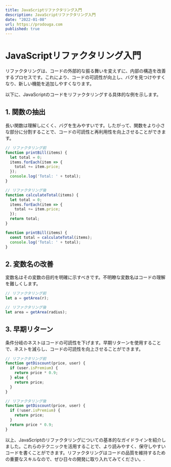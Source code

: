 ```yaml
---
title: JavaScriptリファクタリング入門
description: JavaScriptリファクタリング入門
date: "2022-01-08"
url: https://prodouga.com
published: true
---
```


# JavaScriptリファクタリング入門

リファクタリングは、コードの外部的な振る舞いを変えずに、内部の構造を改善するプロセスです。これにより、コードの可読性が向上し、バグを見つけやすくなり、新しい機能を追加しやすくなります。

以下に、JavaScriptのコードをリファクタリングする具体的な例を示します。

## 1. 関数の抽出

長い関数は理解しにくく、バグを生みやすいです。したがって、関数をより小さな部分に分割することで、コードの可読性と再利用性を向上させることができます。

```javascript
// リファクタリング前
function printBill(items) {
  let total = 0;
  items.forEach(item => {
    total += item.price;
  });
  console.log('Total: ' + total);
}

// リファクタリング後
function calculateTotal(items) {
  let total = 0;
  items.forEach(item => {
    total += item.price;
  });
  return total;
}

function printBill(items) {
  const total = calculateTotal(items);
  console.log('Total: ' + total);
}
```

## 2. 変数名の改善

変数名はその変数の目的を明確に示すべきです。不明瞭な変数名はコードの理解を難しくします。

```javascript
// リファクタリング前
let a = getArea(r);

// リファクタリング後
let area = getArea(radius);
```

## 3. 早期リターン

条件分岐のネストはコードの可読性を下げます。早期リターンを使用することで、ネストを減らし、コードの可読性を向上させることができます。

```javascript
// リファクタリング前
function getDiscount(price, user) {
  if (user.isPremium) {
    return price * 0.9;
  } else {
    return price;
  }
}

// リファクタリング後
function getDiscount(price, user) {
  if (!user.isPremium) {
    return price;
  }
  return price * 0.9;
}
```

以上、JavaScriptのリファクタリングについての基本的なガイドラインを紹介しました。これらのテクニックを活用することで、より読みやすく、保守しやすいコードを書くことができます。リファクタリングはコードの品質を維持するための重要なスキルなので、ぜひ日々の開発に取り入れてみてください。.